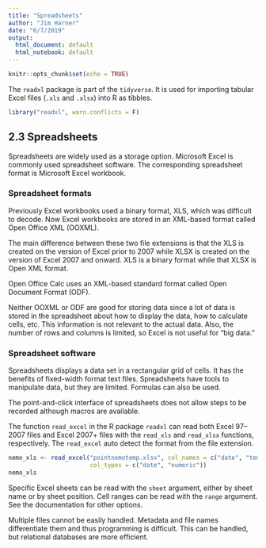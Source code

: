 ```yaml
---
title: "Spreadsheets"
author: "Jim Harner"
date: "6/7/2019"
output:
  html_document: default
  html_notebook: default
---
```


```r
knitr::opts_chunk$set(echo = TRUE)
```
The `readxl` package is part of the `tidyverse`. It is used for importing tabular Excel files (`.xls` and `.xlsx`) into R as tibbles.
```r
library("readxl", warn.conflicts = F)
```

## 2.3 Spreadsheets

Spreadsheets are widely used as a storage option. Microsoft Excel is commonly used spreadsheet software. The corresponding spreadsheet format is Microsoft Excel workbook.

### Spreadsheet formats

Previously Excel workbooks used a binary format, XLS, which was difficult to decode. Now Excel workbooks are stored in an XML-based format called Open Office XML (OOXML).

The main difference between these two file extensions is that the XLS is created on the version of Excel prior to 2007 while XLSX is created on the version of Excel 2007 and onward. XLS is a binary format while that XLSX is Open XML format.

Open Office Calc uses an XML-based standard format called Open Document Format (ODF).

Neither OOXML or ODF are good for storing data since a lot of data is stored in the spreadsheet about how to display the data, how to calculate cells, etc. This information is not relevant to the actual data. Also, the number of rows and columns is limited, so Excel is not useful for "big data."

### Spreadsheet software

Spreadsheets displays a data set in a rectangular grid of cells. It has the benefits of fixed-width format text files. Spreadsheets have tools to manipulate data, but they are limited. Formulas can also be used.

The point-and-click interface of spreadsheets does not allow steps to be recorded although macros are available.

The function `read_excel` in the R package `readxl` can read both Excel 97--2007 files and Excel 2007+ files with the `read_xls` and `read_xlsx` functions, respectively. The `read_excel` auto detect the format from the file extension.
```r
nemo_xls <- read_excel("pointnemotemp.xlsx", col_names = c("date", "temp"),
                       col_types = c("date", "numeric"))
nemo_xls
```

Specific Excel sheets can be read with the `sheet` argument, either by sheet name or by sheet position. Cell ranges can be read with the `range` argument. See the documentation for other options.

Multiple files cannot be easily handled. Metadata and file names differentiate them and thus programming is difficult. This can be handled, but relational databases are more efficient.
